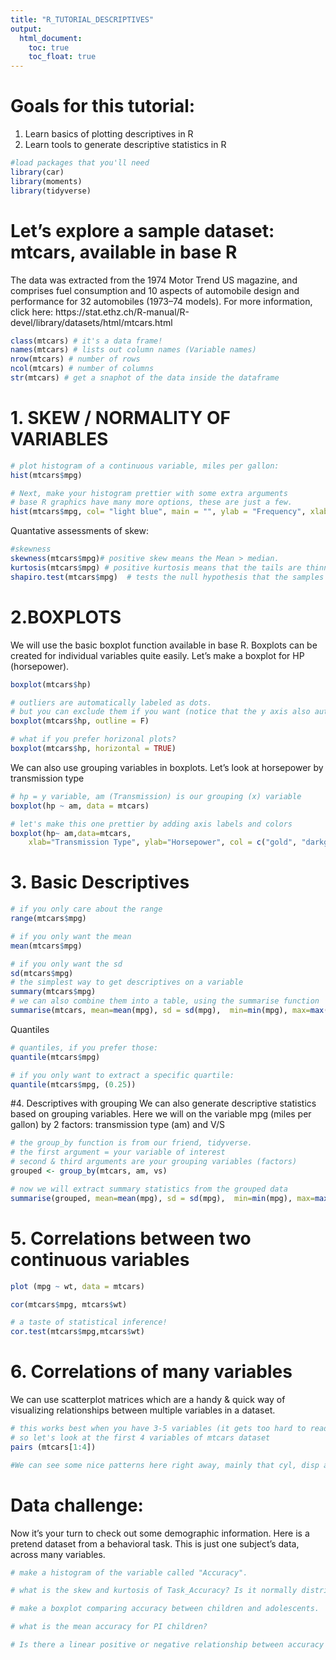 ```yaml
---
title: "R_TUTORIAL_DESCRIPTIVES"
output: 
  html_document: 
    toc: true
    toc_float: true
---
```


# Goals for this tutorial:
1. Learn basics of plotting descriptives in R 
2. Learn tools to generate descriptive statistics in R 

```r
#load packages that you'll need
library(car)
library(moments)
library(tidyverse)
```

# Let's explore a sample dataset: mtcars, available in base R
The data was extracted from the 1974 Motor Trend US magazine, and comprises fuel consumption and 10 aspects of automobile design and performance for 32 automobiles (1973–74 models).
For more information, click here: https://stat.ethz.ch/R-manual/R-devel/library/datasets/html/mtcars.html

```r
class(mtcars) # it's a data frame! 
names(mtcars) # lists out column names (Variable names)
nrow(mtcars) # number of rows 
ncol(mtcars) # number of columns 
str(mtcars) # get a snaphot of the data inside the dataframe 

```
# 1. SKEW  / NORMALITY OF VARIABLES

```r
# plot histogram of a continuous variable, miles per gallon: 
hist(mtcars$mpg)

# Next, make your histogram prettier with some extra arguments
# base R graphics have many more options, these are just a few. 
hist(mtcars$mpg, col= "light blue", main = "", ylab = "Frequency", xlab = "miles per gallon")
```


Quantative assessments of skew:
```r
#skewness 
skewness(mtcars$mpg)# positive skew means the Mean > median.
kurtosis(mtcars$mpg) # positive kurtosis means that the tails are thinner than normal distribution.
shapiro.test(mtcars$mpg)  # tests the null hypothesis that the samples came from a normal distribution.
```
 
# 2.BOXPLOTS 
We will use the basic boxplot function available in base R. 
Boxplots can be created for individual variables quite easily. 
Let's make a boxplot for HP (horsepower).

```r
boxplot(mtcars$hp)

# outliers are automatically labeled as dots.
# but you can exclude them if you want (notice that the y axis also automatically changes):
boxplot(mtcars$hp, outline = F)

# what if you prefer horizonal plots? 
boxplot(mtcars$hp, horizontal = TRUE)
```

We can also use grouping variables in boxplots. Let's look at horsepower by transmission type 
```r
# hp = y variable, am (Transmission) is our grouping (x) variable
boxplot(hp ~ am, data = mtcars)

# let's make this one prettier by adding axis labels and colors 
boxplot(hp~ am,data=mtcars, 
  	xlab="Transmission Type", ylab="Horsepower", col = c("gold", "darkgreen"))
```



# 3. Basic Descriptives

```r

# if you only care about the range
range(mtcars$mpg)

# if you only want the mean 
mean(mtcars$mpg)

# if you only want the sd
sd(mtcars$mpg)
# the simplest way to get descriptives on a variable 
summary(mtcars$mpg)
# we can also combine them into a table, using the summarise function 
summarise(mtcars, mean=mean(mpg), sd = sd(mpg),  min=min(mpg), max=max(mpg))

```

Quantiles 
```r

# quantiles, if you prefer those:
quantile(mtcars$mpg)

# if you only want to extract a specific quartile: 
quantile(mtcars$mpg, (0.25))

```

#4. Descriptives with grouping
We can also generate descriptive statistics based on grouping variables. 
Here we will on the variable mpg (miles per gallon) by 2 factors: transmission type (am) and V/S

```r
# the group_by function is from our friend, tidyverse.
# the first argument = your variable of interest 
# second & third arguments are your grouping variables (factors)
grouped <- group_by(mtcars, am, vs)

# now we will extract summary statistics from the grouped data
summarise(grouped, mean=mean(mpg), sd = sd(mpg),  min=min(mpg), max=max(mpg))

```


# 5. Correlations between two continuous variables

```r
plot (mpg ~ wt, data = mtcars)

cor(mtcars$mpg, mtcars$wt)

# a taste of statistical inference! 
cor.test(mtcars$mpg,mtcars$wt)
```

# 6. Correlations of many variables
We can use scatterplot matrices  which are a handy & quick way of visualizing relationships between multiple variables in a dataset.
```r

# this works best when you have 3-5 variables (it gets too hard to read after that)
# so let's look at the first 4 variables of mtcars dataset
pairs (mtcars[1:4])

#We can see some nice patterns here right away, mainly that cyl, disp and hp all appear to be correlated with mpg.

```


# Data challenge:
Now it's your turn to check out some demographic information. Here is a pretend dataset from a behavioral task. 
This is just one subject's data, across many variables. 
```r

# make a histogram of the variable called "Accuracy". 

# what is the skew and kurtosis of Task_Accuracy? Is it normally distributed? 

# make a boxplot comparing accuracy between children and adolescents. 

# what is the mean accuracy for PI children? 

# Is there a linear positive or negative relationship between accuracy and age?

```

